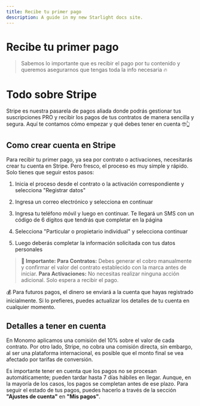 ```yaml
---
title: Recibe tu primer pago
description: A guide in my new Starlight docs site.
---
```

# Recibe tu primer pago

> Sabemos lo importante que es recibir el pago por tu contenido y queremos asegurarnos que tengas toda la info necesaria 🔥
> 

# Todo sobre Stripe

Stripe es nuestra pasarela de pagos aliada donde podrás gestionar tus suscripciones PRO y recibir los pagos de tus contratos de manera sencilla y segura. Aquí te contamos cómo empezar y qué debes tener en cuenta 🤓👆

## Como crear cuenta en Stripe

Para recibir tu primer pago, ya sea por contrato o activaciones, necesitarás crear tu cuenta en Stripe. Pero fresco, el proceso es muy simple y rápido. Solo tienes que seguir estos pasos:

1. Inicia el proceso desde el contrato o la activación correspondiente y selecciona "Registrar datos"

2. Ingresa un correo electrónico y selecciona en continuar

3. Ingresa tu teléfono móvil y luego en continuar. Te llegará un SMS con un código de 6 dígitos que tendrás que completar en la página

4. Selecciona "Particular o propietario individual" y selecciona continuar

5. Luego deberás completar la información solicitada con tus datos personales

> **📌 Importante: 
Para Contratos:** Debes generar el cobro manualmente y confirmar el valor del contrato establecido con la marca antes de iniciar. 
**Para Activaciones:** No necesitas realizar ninguna acción adicional. Solo espera a recibir el pago.
> 

<aside>
💰 Para futuros pagos, el dinero se enviará a la cuenta que hayas registrado inicialmente. Si lo prefieres, puedes actualizar los detalles de tu cuenta en cualquier momento.

</aside>

## Detalles a tener en cuenta

En Monomo aplicamos una comisión del 10% sobre el valor de cada contrato. Por otro lado, Stripe, no cobra una comisión directa, sin embargo, al ser una plataforma internacional, es posible que el monto final se vea afectado por tarifas de conversión.

Es importante tener en cuenta que los pagos no se procesan automáticamente; pueden tardar hasta 7 días hábiles en llegar. Aunque, en la mayoría de los casos, los pagos se completan antes de ese plazo. Para seguir el estado de tus pagos, puedes hacerlo a través de la sección **"Ajustes de cuenta"** en **"Mis pagos"**.
